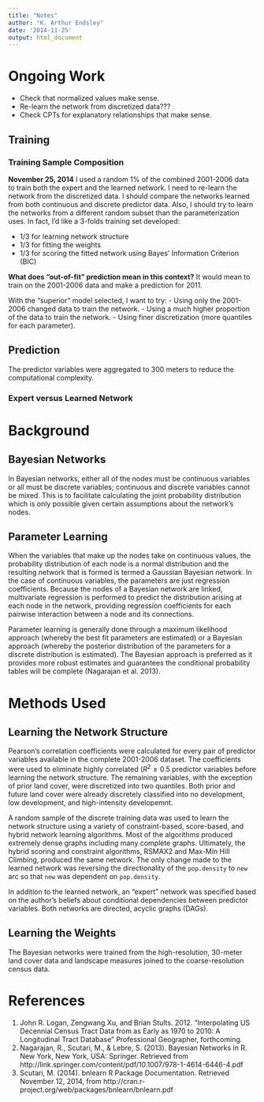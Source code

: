 ```yaml
---
title: "Notes"
author: "K. Arthur Endsley"
date: '2014-11-25'
output: html_document
---
```


# Ongoing Work

- Check that normalized values make sense.
- Re-learn the network from discretized data???
- Check CPTs for explanatory relationships that make sense.

## Training

### Training Sample Composition

**November 25, 2014**
I used a random 1% of the combined 2001-2006 data to train both the expert and the learned network. I need to re-learn the network from the discretized data. I should compare the networks learned from both continuous and discrete predictor data. Also, I should try to learn the networks from a different random subset than the parameterization uses. In fact, I'd like a 3-folds training set developed:

- 1/3 for learning network structure
- 1/3 for fitting the weights
- 1/3 for scoring the fitted network using Bayes' Information Criterion (BIC)

**What does "out-of-fit" prediction mean in this context?** It would mean to train on the 2001-2006 data and make a prediction for 2011.

With the "superior" model selected, I want to try:
- Using only the 2001-2006 changed data to train the network.
- Using a much higher proportion of the data to train the network.
- Using finer discretization (more quantiles for each parameter).

## Prediction

The predictor variables were aggregated to 300 meters to reduce the computational complexity.

### Expert versus Learned Network

# Background

## Bayesian Networks

In Bayesian networks, either all of the nodes must be continuous variables or all must be discrete variables; continuous and discrete variables cannot be mixed. This is to facilitate calculating the joint probability distribution which is only possible given certain assumptions about the network's nodes.

## Parameter Learning

When the variables that make up the nodes take on continuous values, the probability distribution of each node is a normal distribution and the resulting network that is formed is termed a Gaussian Bayesian network. In the case of continuous variables, the parameters are just regression coefficients. Because the nodes of a Bayesian network are linked, multivariate regression is performed to predict the distribution arising at each node in the network, providing regression coefficients for each pairwise interaction between a node and its connections.

Parameter learning is generally done through a maximum likelihood approach (whereby the best fit parameters are estimated) or a Bayesian approach (whereby the posterior distribution of the parameters for a discrete distribution is estimated). The Bayesian approach is preferred as it provides more robust estimates and guarantees the conditional probability tables will be complete (Nagarajan et al. 2013).

# Methods Used

## Learning the Network Structure

Pearson's correlation coefficients were calculated for every pair of predictor variables available in the complete 2001-2006 dataset. The coefficients were used to eliminate highly correlated ($R^2 \geq 0.5$ predictor variables before learning the network structure. The remaining variables, with the exception of prior land cover, were discretized into two quantiles. Both prior and future land cover were already discretely classified into no development, low development, and high-intensity developemnt.

A random sample of the discrete training data was used to learn the network structure using a variety of constraint-based, score-based, and hybrid network learning algorithms. Most of the algorithms produced extremely dense graphs including many complete graphs. Ultimately, the hybrid scoring and constraint algorithms, RSMAX2 and Max-Min Hill Climbing, produced the same network. The only change made to the learned network was reversing the directionality of the `pop.density` to `new` arc so that `new` was dependent on `pop.density`.

In addition to the learned network, an "expert" network was specified based on the author's beliefs about conditional dependencies between predictor variables. Both networks are directed, acyclic graphs (DAGs).

## Learning the Weights

The Bayesian networks were trained from the high-resolution, 30-meter land cover data and landscape measures joined to the coarse-resolution census data.

# References

1. John R. Logan, Zengwang Xu, and Brian Stults. 2012. "Interpolating US Decennial Census Tract Data from as Early as 1970 to 2010: A Longitudinal Tract Database" Professional Geographer, forthcoming.
2. Nagarajan, R., Scutari, M., & Lebre, S. (2013). Bayesian Networks in R. New York, New York, USA: Springer. Retrieved from http://link.springer.com/content/pdf/10.1007/978-1-4614-6446-4.pdf
3. Scutari, M. (2014). bnlearn R Package Documentation. Retrieved November 12, 2014, from http://cran.r-project.org/web/packages/bnlearn/bnlearn.pdf

